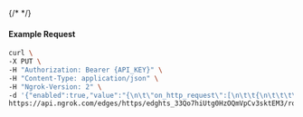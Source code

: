 {/* <!-- Code generated for API Clients. DO NOT EDIT. --> */}

#### Example Request
```bash
curl \
-X PUT \
-H "Authorization: Bearer {API_KEY}" \
-H "Content-Type: application/json" \
-H "Ngrok-Version: 2" \
-d '{"enabled":true,"value":"{\n\t\"on_http_request\":[\n\t\t{\n\t\t\t\"name\":\"Rewrite /products API Calls\",\n\t\t\t\"expressions\":[\"req.url.path == '/products'\"],\n\t\t\t\"actions\":[\n\t\t\t\t{\n\t\t\t\t\t\"type\": \"url-rewrite\",\n\t\t\t\t\t\"config\": {\n\t\t\t\t\t\t\"from\": \"/products/?([.*]+)?\",\n\t\t\t\t\t\t\"to\": \"/products.php?query=$1\"\n\t\t\t\t\t}\n\t\t\t\t}\n\t\t\t]\n\t\t},\n\t\t{\n\t\t\t\"name\":\"Block POST Requests With Large Content Length From Specific Countries\",\n\t\t\t\"expressions\":[\n\t\t\t\t\"req.method == 'POST' && req.content_length > 10000\",\n\t\t\t\t\"conn.geo.country_code in ['BR', 'CN', 'CU', 'IR', 'NG', 'RO', 'RU', 'SD', 'SY', 'UA']\"\n\t\t\t],\n\t\t\t\"actions\":[\n\t\t\t\t{\n\t\t\t\t\t\"type\":\"custom-response\",\n\t\t\t\t\t\"config\":{\n\t\t\t\t\t\t\"status_code\":401,\n\t\t\t\t\t\t\"headers\":{\n\t\t\t\t\t\t\t\"content-type\":\"text/plain\"\n\t\t\t\t\t\t},\n\t\t\t\t\t\t\"content\":\"access denied\"\n\t\t\t\t\t}\n\t\t\t\t}\n\t\t\t]\n\t\t},\n\t\t{\n\t\t\t\"name\":\"Block AI Crawler Bots\",\n\t\t\t\"expressions\":[\"'ChatGPT' in req.headers['user-agent'] || 'GPTBot' in req.headers['user-agent']\"],\n\t\t\t\"actions\":[\n\t\t\t\t{\n\t\t\t\t\t\"type\":\"deny\",\n\t\t\t\t\t\"config\":{\n\t\t\t\t\t\t\"status_code\":400\n\t\t\t\t\t}\n\t\t\t\t}\n\t\t\t]\n\t\t}\n\t],\n\t\"on_http_response\":[\n\t\t{\n\t\t\t\"name\":\"Brotli Compress Responses\",\n\t\t\t\"actions\":[\n\t\t\t\t{\n\t\t\t\t\t\"type\":\"compress-response\",\n\t\t\t\t\t\"config\": {\n\t\t\t\t\t\t\"algorithms\":[\"br\"]\n\t\t\t\t\t}\n\t\t\t\t}\n\t\t\t]\n\t\t}\n\t]\n}"}' \
https://api.ngrok.com/edges/https/edghts_33Qo7hiUtg0HzOQmVpCv3sktEM3/routes/edghtsrt_33Qo7ekiBWIcLzM7sLQSsHVGkqr/traffic_policy
```